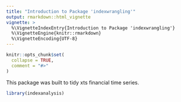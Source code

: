 ```yaml
---
title: "Introduction to Package 'indexwrangling'"
output: rmarkdown::html_vignette
vignette: >
  %\VignetteIndexEntry{Introduction to Package 'indexwrangling'}
  %\VignetteEngine{knitr::rmarkdown}
  %\VignetteEncoding{UTF-8}
---
```


```r
knitr::opts_chunk$set(
  collapse = TRUE,
  comment = "#>"
)
```

This package was built to tidy xts financial time series.

```r
library(indexanalysis)
```
